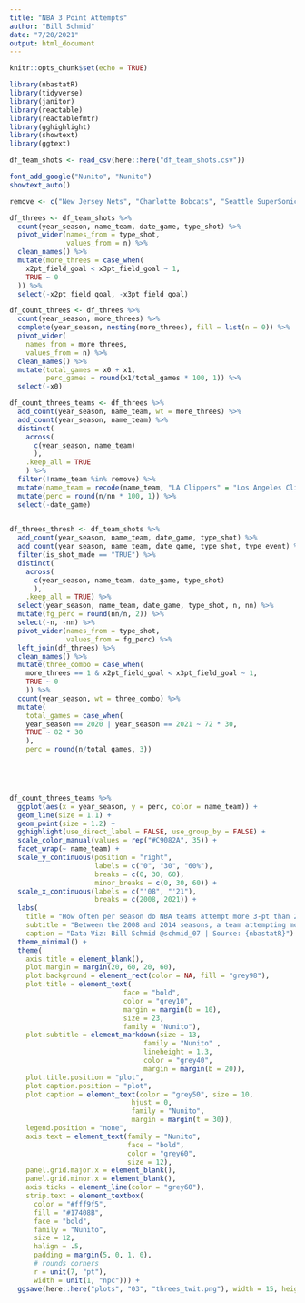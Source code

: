 ```yaml
---
title: "NBA 3 Point Attempts"
author: "Bill Schmid"
date: "7/20/2021"
output: html_document
---
```


```r
knitr::opts_chunk$set(echo = TRUE)
```

```r
library(nbastatR)
library(tidyverse)
library(janitor)
library(reactable)
library(reactablefmtr)
library(gghighlight)
library(showtext)
library(ggtext)

```

```r
df_team_shots <- read_csv(here::here("df_team_shots.csv"))
```


```r
font_add_google("Nunito", "Nunito")
showtext_auto()

remove <- c("New Jersey Nets", "Charlotte Bobcats", "Seattle SuperSonics", "New Orleans Hornets")
```



```r
df_threes <- df_team_shots %>% 
  count(year_season, name_team, date_game, type_shot) %>% 
  pivot_wider(names_from = type_shot, 
              values_from = n) %>% 
  clean_names() %>% 
  mutate(more_threes = case_when(
    x2pt_field_goal < x3pt_field_goal ~ 1,
    TRUE ~ 0
  )) %>% 
  select(-x2pt_field_goal, -x3pt_field_goal)

df_count_threes <- df_threes %>% 
  count(year_season, more_threes) %>%
  complete(year_season, nesting(more_threes), fill = list(n = 0)) %>% 
  pivot_wider(
    names_from = more_threes,
    values_from = n) %>% 
  clean_names() %>% 
  mutate(total_games = x0 + x1,
         perc_games = round(x1/total_games * 100, 1)) %>% 
  select(-x0)

df_count_threes_teams <- df_threes %>% 
  add_count(year_season, name_team, wt = more_threes) %>% 
  add_count(year_season, name_team) %>% 
  distinct(
    across(
      c(year_season, name_team)
      ),
    .keep_all = TRUE
    ) %>% 
  filter(!name_team %in% remove) %>% 
  mutate(name_team = recode(name_team, "LA Clippers" = "Los Angeles Clippers")) %>% 
  mutate(perc = round(n/nn * 100, 1)) %>% 
  select(-date_game)
  

df_threes_thresh <- df_team_shots %>% 
  add_count(year_season, name_team, date_game, type_shot) %>%
  add_count(year_season, name_team, date_game, type_shot, type_event) %>% 
  filter(is_shot_made == "TRUE") %>% 
  distinct(
    across(
      c(year_season, name_team, date_game, type_shot)
      ), 
    .keep_all = TRUE) %>% 
  select(year_season, name_team, date_game, type_shot, n, nn) %>% 
  mutate(fg_perc = round(nn/n, 2)) %>%
  select(-n, -nn) %>% 
  pivot_wider(names_from = type_shot, 
              values_from = fg_perc) %>% 
  left_join(df_threes) %>% 
  clean_names() %>% 
  mutate(three_combo = case_when(
    more_threes == 1 & x2pt_field_goal < x3pt_field_goal ~ 1,
    TRUE ~ 0
    )) %>% 
  count(year_season, wt = three_combo) %>% 
  mutate(
    total_games = case_when(
    year_season == 2020 | year_season == 2021 ~ 72 * 30,
    TRUE ~ 82 * 30
    ),
    perc = round(n/total_games, 3))



  
```


```r
df_count_threes_teams %>% 
  ggplot(aes(x = year_season, y = perc, color = name_team)) + 
  geom_line(size = 1.1) +
  geom_point(size = 1.2) + 
  gghighlight(use_direct_label = FALSE, use_group_by = FALSE) + 
  scale_color_manual(values = rep("#C9082A", 35)) + 
  facet_wrap(~ name_team) + 
  scale_y_continuous(position = "right",
                     labels = c("0", "30", "60%"),
                     breaks = c(0, 30, 60),
                     minor_breaks = c(0, 30, 60)) + 
  scale_x_continuous(labels = c("'08", "'21"),
                     breaks = c(2008, 2021)) + 
  labs(
    title = "How often per season do NBA teams attempt more 3-pt than 2-pt shots?",
    subtitle = "Between the 2008 and 2014 seasons, a team attempting more 3s than 2s occurred in .04% (7x) of 16,738 games played. The <b>Houston Rockets</b> in the 2015 <br> season were the first team to accomplish this more than once in a season, shooting more 3s than 2s in 7%, or 6 of their 82 games. The Mike D'Antoni-led 2019  <br> <b>Rockets</b> hold the single season record, attempting more 3s than 2s in 60%, or 49 of their 82 games. In the 2021 season, a team attempted more 3s than 2s in <br> 9%, or 190 games of the total 2,160 games, the most of any season between 2008 and 2021.",
    caption = "Data Viz: Bill Schmid @schmid_07 | Source: {nbastatR}") +
  theme_minimal() + 
  theme(
    axis.title = element_blank(),
    plot.margin = margin(20, 60, 20, 60),
    plot.background = element_rect(color = NA, fill = "grey98"),
    plot.title = element_text(
                            face = "bold",
                            color = "grey10",
                            margin = margin(b = 10),
                            size = 23,
                            family = "Nunito"),
    plot.subtitle = element_markdown(size = 13,
                                 family = "Nunito" ,
                                 lineheight = 1.3,
                                 color = "grey40",
                                 margin = margin(b = 20)),
    plot.title.position = "plot",
    plot.caption.position = "plot",
    plot.caption = element_text(color = "grey50", size = 10,
                              hjust = 0, 
                              family = "Nunito",
                              margin = margin(t = 30)),
    legend.position = "none",
    axis.text = element_text(family = "Nunito",
                             face = "bold",
                             color = "grey60",
                             size = 12),
    panel.grid.major.x = element_blank(),
    panel.grid.minor.x = element_blank(),
    axis.ticks = element_line(color = "grey60"),
    strip.text = element_textbox(
      color = "#fff9f5",
      fill = "#17408B",
      face = "bold",
      family = "Nunito",
      size = 12,
      halign = .5,
      padding = margin(5, 0, 1, 0),
      # rounds corners
      r = unit(7, "pt"),
      width = unit(1, "npc"))) +
  ggsave(here::here("plots", "03", "threes_twit.png"), width = 15, height = 9)


```


